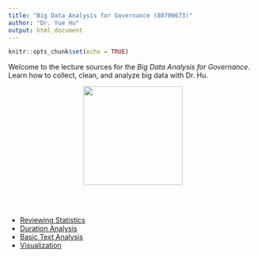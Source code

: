 ```yaml
---
title: "Big Data Analysis for Governance (80700673)"
author: "Dr. Yue Hu"
output: html_document
---
```


```r
knitr::opts_chunk$set(echo = TRUE)
```


Welcome to the lecture sources for the *Big Data Analysis for Governance*. Learn how to collect, clean, and analyze big data with Dr. Hu.


<center><img src="../analysisOfPoliticalData/images/goodluck.gif" height="200"/></center>


<br><br>

<ul>

<li><a href="/slides_gh/slides/courses/governmentalBigData/04_statsReview.html">Reviewing Statistics</a></li>

<li><a href="/slides_gh/slides/courses/governmentalBigData/07_eventHistory.html">Duration Analysis</a></li>

<li><a href="/slides_gh/slides/courses/governmentalBigData/08_textAnalaysis.html">Basic Text Analysis</a></li>

<li><a href="/slides_gh/slides/courses/governmentalBigData/10_dataVisualization.html">Visualization</a></li>

</ul>
